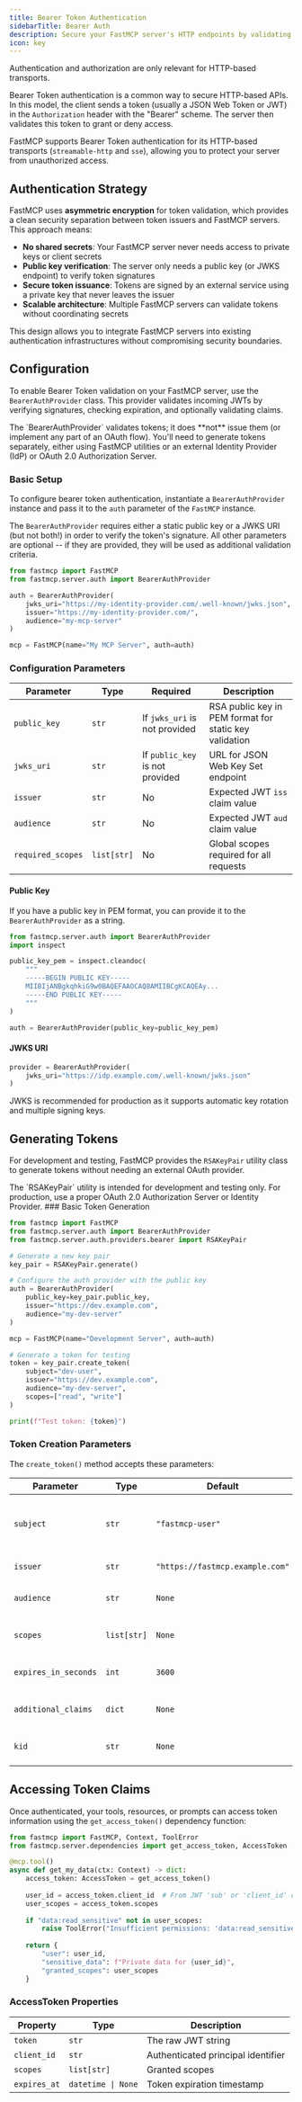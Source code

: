```yaml
---
title: Bearer Token Authentication
sidebarTitle: Bearer Auth
description: Secure your FastMCP server's HTTP endpoints by validating JWT Bearer tokens.
icon: key
---
```



<VersionBadge version="2.6.0" />
<Tip>
Authentication and authorization are only relevant for HTTP-based transports.
</Tip>

Bearer Token authentication is a common way to secure HTTP-based APIs. In this model, the client sends a token (usually a JSON Web Token or JWT) in the `Authorization` header with the "Bearer" scheme. The server then validates this token to grant or deny access.

FastMCP supports Bearer Token authentication for its HTTP-based transports (`streamable-http` and `sse`), allowing you to protect your server from unauthorized access.

## Authentication Strategy

FastMCP uses **asymmetric encryption** for token validation, which provides a clean security separation between token issuers and FastMCP servers. This approach means:

- **No shared secrets**: Your FastMCP server never needs access to private keys or client secrets
- **Public key verification**: The server only needs a public key (or JWKS endpoint) to verify token signatures
- **Secure token issuance**: Tokens are signed by an external service using a private key that never leaves the issuer
- **Scalable architecture**: Multiple FastMCP servers can validate tokens without coordinating secrets

This design allows you to integrate FastMCP servers into existing authentication infrastructures without compromising security boundaries.

## Configuration

To enable Bearer Token validation on your FastMCP server, use the `BearerAuthProvider` class. This provider validates incoming JWTs by verifying signatures, checking expiration, and optionally validating claims.

<Warning>
The `BearerAuthProvider` validates tokens; it does **not** issue them (or implement any part of an OAuth flow). You'll need to generate tokens separately, either using FastMCP utilities or an external Identity Provider (IdP) or OAuth 2.0 Authorization Server.
</Warning>

### Basic Setup

To configure bearer token authentication, instantiate a `BearerAuthProvider` instance and pass it to the `auth` parameter of the `FastMCP` instance.

The `BearerAuthProvider` requires either a static public key or a JWKS URI (but not both!) in order to verify the token's signature. All other parameters are optional -- if they are provided, they will be used as additional validation criteria.

```python {2, 10}
from fastmcp import FastMCP
from fastmcp.server.auth import BearerAuthProvider

auth = BearerAuthProvider(
    jwks_uri="https://my-identity-provider.com/.well-known/jwks.json",
    issuer="https://my-identity-provider.com/",
    audience="my-mcp-server"
)

mcp = FastMCP(name="My MCP Server", auth=auth)
```

### Configuration Parameters

| Parameter | Type | Required | Description |
|-----------|------|----------|-------------|
| `public_key` | `str` | If `jwks_uri` is not provided | RSA public key in PEM format for static key validation |
| `jwks_uri` | `str` | If `public_key` is not provided | URL for JSON Web Key Set endpoint |
| `issuer` | `str` | No | Expected JWT `iss` claim value |
| `audience` | `str` | No | Expected JWT `aud` claim value |
| `required_scopes` | `list[str]` | No | Global scopes required for all requests |

#### Public Key

If you have a public key in PEM format, you can provide it to the `BearerAuthProvider` as a string.

```python {12}
from fastmcp.server.auth import BearerAuthProvider
import inspect

public_key_pem = inspect.cleandoc(
    """
    -----BEGIN PUBLIC KEY-----
    MIIBIjANBgkqhkiG9w0BAQEFAAOCAQ8AMIIBCgKCAQEAy...
    -----END PUBLIC KEY-----
    """
)

auth = BearerAuthProvider(public_key=public_key_pem)
```

#### JWKS URI

```python
provider = BearerAuthProvider(
    jwks_uri="https://idp.example.com/.well-known/jwks.json"
)
```

<Note>
JWKS is recommended for production as it supports automatic key rotation and multiple signing keys.
</Note>

## Generating Tokens

For development and testing, FastMCP provides the `RSAKeyPair` utility class to generate tokens without needing an external OAuth provider.

<Warning>
The `RSAKeyPair` utility is intended for development and testing only. For production, use a proper OAuth 2.0 Authorization Server or Identity Provider.
</Warning>
### Basic Token Generation

```python
from fastmcp import FastMCP
from fastmcp.server.auth import BearerAuthProvider
from fastmcp.server.auth.providers.bearer import RSAKeyPair

# Generate a new key pair
key_pair = RSAKeyPair.generate()

# Configure the auth provider with the public key
auth = BearerAuthProvider(
    public_key=key_pair.public_key,
    issuer="https://dev.example.com",
    audience="my-dev-server"
)

mcp = FastMCP(name="Development Server", auth=auth)

# Generate a token for testing
token = key_pair.create_token(
    subject="dev-user",
    issuer="https://dev.example.com",
    audience="my-dev-server",
    scopes=["read", "write"]
)

print(f"Test token: {token}")
```

### Token Creation Parameters

The `create_token()` method accepts these parameters:

| Parameter | Type | Default | Description |
|-----------|------|---------|-------------|
| `subject` | `str` | `"fastmcp-user"` | JWT subject claim (usually user ID) |
| `issuer` | `str` | `"https://fastmcp.example.com"` | JWT issuer claim |
| `audience` | `str` | `None` | JWT audience claim |
| `scopes` | `list[str]` | `None` | OAuth scopes to include |
| `expires_in_seconds` | `int` | `3600` | Token expiration time |
| `additional_claims` | `dict` | `None` | Extra claims to include |
| `kid` | `str` | `None` | Key ID for JWKS lookup |


## Accessing Token Claims

Once authenticated, your tools, resources, or prompts can access token information using the `get_access_token()` dependency function:

```python
from fastmcp import FastMCP, Context, ToolError
from fastmcp.server.dependencies import get_access_token, AccessToken

@mcp.tool()
async def get_my_data(ctx: Context) -> dict:
    access_token: AccessToken = get_access_token()
    
    user_id = access_token.client_id  # From JWT 'sub' or 'client_id' claim
    user_scopes = access_token.scopes
    
    if "data:read_sensitive" not in user_scopes:
        raise ToolError("Insufficient permissions: 'data:read_sensitive' scope required.")
    
    return {
        "user": user_id,
        "sensitive_data": f"Private data for {user_id}",
        "granted_scopes": user_scopes
    }
```

### AccessToken Properties

| Property | Type | Description |
|----------|------|-------------|
| `token` | `str` | The raw JWT string |
| `client_id` | `str` | Authenticated principal identifier |
| `scopes` | `list[str]` | Granted scopes |
| `expires_at` | `datetime \| None` | Token expiration timestamp |

